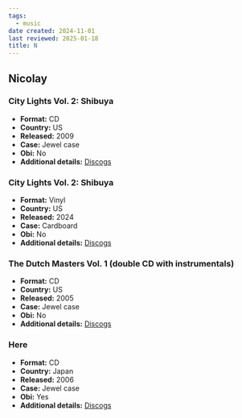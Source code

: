 ```yaml
---
tags:
  - music
date created: 2024-11-01
last reviewed: 2025-01-18
title: N
---
```


## Nicolay

### City Lights Vol. 2: Shibuya

- **Format:** CD
- **Country:** US
- **Released:** 2009
- **Case:** Jewel case
- **Obi:** No
- **Additional details:** [Discogs](https://www.discogs.com/release/1958800-Nicolay-City-Lights-Volume-2-Shibuya)

### City Lights Vol. 2: Shibuya

- **Format:** Vinyl
- **Country:** US
- **Released:** 2024
- **Case:** Cardboard
- **Obi:** No
- **Additional details:** [Discogs](https://www.discogs.com/release/31964951-Nicolay-City-Lights-Volume-2-Shibuya)

### The Dutch Masters Vol. 1 (double CD with instrumentals)

- **Format:** CD
- **Country:** US
- **Released:** 2005
- **Case:** Jewel case
- **Obi:** No
- **Additional details:** [Discogs](https://www.discogs.com/release/2985431-Nicolay-The-Dutch-Masters-Vol-1)

### Here

- **Format:** CD
- **Country:** Japan
- **Released:** 2006
- **Case:** Jewel case
- **Obi:** Yes
- **Additional details:** [Discogs](https://www.discogs.com/release/1797352-Nicolay-Here)

